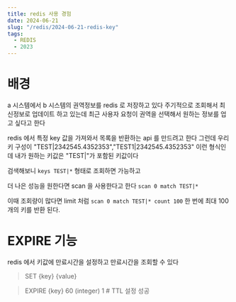 ```yaml
---
title: redis 사용 경험
date: 2024-06-21
slug: "/redis/2024-06-21-redis-key"
tags:
  - REDIS
  - 2023
---
```


# 배경
a 시스템에서 b 시스템의 권역정보를 redis 로 저장하고 있다
주기적으로 조회해서 최신정보로 업데이트 하고 있는데
최근 사용자 요청이
권역을 선택해서 원하는 정보를 업고 싶다고 한다

redis 에서 특정 key 값을 가져와서 목록을 반환하는 api 를 만드려고 한다
그런데 우리 키 구성이  "TEST|2342545.4352353","TEST1|2342545.4352353" 이런 형식인데
내가 원하는 키값은 "TEST|"가 포함된 키값이다

검색해보니
`keys TEST|*` 형태로 조회하면 가능하고

더 나은 성능을 원한다면 scan 을 사용한다고 한다
`scan 0 match TEST|*`

이때 조회량이 많다면 limit 처럼
`scan 0 match TEST|* count 100`
한 번에 최대 100개의 키를 반환 된다.


# EXPIRE 기능

redis 에서 키값에 만료시간을 설정하고 만료시간을 조회할 수 있다
> SET {key} {value}

> EXPIRE {key} 60
(integer) 1  # TTL 설정 성공

